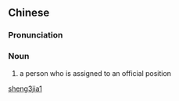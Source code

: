 ==Chinese==
{{zh-forms}}

===Pronunciation===
{{zh-pron
|m=shěngjiā
|cat=n
}}

===Noun===
{{zh-noun}}

# {{lb|zh|archaic}} a person who is assigned to an official position

[[Category:Mandarin archaic terms|sheng3jia1]]